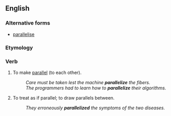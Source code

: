 ==English==

===Alternative forms===
* [[parallelise]]

===Etymology===
{{suffix|en|parallel|ize}}

===Verb===
{{en-verb|paralleliz}}

# To make [[parallel]] (to each other).
#: ''Care must be taken lest the machine '''parallelize''' the fibers.''
#: ''The programmers had to learn how to '''parallelize''' their algorithms.''
# To treat as if parallel; to draw parallels between.
#: ''They erroneously '''parallelized''' the symptoms of the two diseases.''